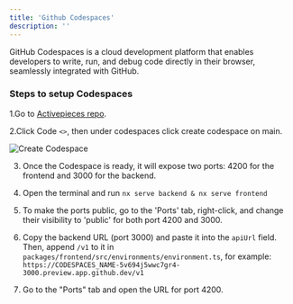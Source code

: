 ```yaml
---
title: 'Github Codespaces'
description: ''
---
```


GitHub Codespaces is a cloud development platform that enables developers to write, run, and debug code directly in their browser, seamlessly integrated with GitHub.

### Steps to setup Codespaces

1.Go to [Activepieces repo](https://github.com/activepieces/activepieces).

2.Click Code `<>`, then under codespaces click create codespace on main.

![Create Codespace](/resources/screenshots/development-setup_codespaces.png)

3. Once the Codespace is ready, it will expose two ports: 4200 for the frontend and 3000 for the backend.

4. Open the terminal and run `nx serve backend & nx serve frontend`

5. To make the ports public, go to the 'Ports' tab, right-click, and change their visibility to 'public' for both port 4200 and 3000.

6. Copy the backend URL (port 3000) and paste it into the `apiUrl` field. Then, append `/v1` to it in `packages/frontend/src/environments/environment.ts`, for example: `https://CODESPACES_NAME-5v694j5wwc7gr4-3000.preview.app.github.dev/v1`

7. Go to the "Ports" tab and open the URL for port 4200.
